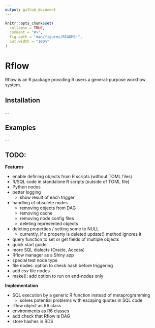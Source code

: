 ```yaml
---
output: github_document
---
```


<!-- README.md is generated from README.Rmd. Please edit that file -->

```r
knitr::opts_chunk$set(
  collapse = TRUE,
  comment = "#>",
  fig.path = "man/figures/README-",
  out.width = "100%"
)
```

# Rflow

Rflow is an R package providing R users a general-purpose workflow system.

## Installation

...


## Examples

...


## TODO:

**Features**

* enable defining objects from R scripts (without TOML files)
* R/SQL code in standalone R scripts (outside of TOML file)
* Python nodes
* better logging
  * show result of each trigger
* handling of obsolete nodes
  * removing objects from DAG
  * removing cache
  * removing node config files
  * deleting represented objects
* deleting properties / setting some to NULL
  * currently, if a property is deleted update() method ignores it
* query function to set or get fields of multiple objects
* quick start guide
* more SQL dialects (Oracle, Access)
* Rflow manager as a Shiny app
* special test node type
* file nodes: option to check hash before triggering
* add csv file nodes
* make(): add option to run on end-nodes only

**Implementation**

* SQL execution by a generic R function instead of metaprogramming
  * solves potential problems with escaping quotes in SQL code
* rflow object as R6 class
* environments as R6 classes
* add check that Rflow is DAG 
* store hashes in RDS
